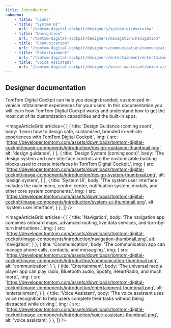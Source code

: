 ```yaml
---
title: Introduction
submenu:
    - title: "Links"
    - title: "System UI"
      url: "/tomtom-digital-cockpit/designers/system-ui/overview"
    - title: "Navigation"
      url: "/tomtom-digital-cockpit/designers/navigation/navigation"
    - title: "Communication"
      url: "/tomtom-digital-cockpit/designers/communication/communication"
    - title: "Entertainment"
      url: "/tomtom-digital-cockpit/designers/entertainment/entertainment"
    - title: "Voice Assistant"
      url: "/tomtom-digital-cockpit/designers/voice-assistant/voice-assistant"
---
```


## Designer documentation

TomTom Digital Cockpit can help you design branded, customized in-vehicle infotainment experiences
for your users. In this documentation you will learn how TomTom Digital Cockpit works and understand
how to get the most out of its customization capabilities and the built-in apps.

<ImageArticleGrid articles={
 [
   {
     title: 'Design Guidance (coming soon)',
     body: 'Learn how to design safe, customized, branded in-vehicle experiences with TomTom Digital Cockpit.',
     img: {
       src: 'https://developer.tomtom.com/assets/downloads/tomtom-digital-cockpit/image-components/introduction/design-guidance-thumbnail.png',
       alt: 'design guidance',
     }
   },
  {
     title: 'Design System (coming soon)',
     body: 'The design system and user interface controls are the customizable building blocks used to create interfaces in TomTom Digital Cockpit.',
     img: {
       src: 'https://developer.tomtom.com/assets/downloads/tomtom-digital-cockpit/image-components/introduction/design-system-thumbnail.png',
       alt: 'design system',
     }
   },
  {
     title: 'System UI',
     body: 'The system user interface includes the main menu, control center, notification system, modals, and other core system components.',
     img: {
       src: 'https://developer.tomtom.com/assets/downloads/tomtom-digital-cockpit/image-components/introduction/system-ui-thumbnail.png',
       alt: 'system user interface',
     }
   },
 ]}
/>

<ImageArticleGrid articles={
 [
  {
     title: 'Navigation',
     body: 'The navigation app combines onboard maps, advanced routing, live data services, and turn-by-turn instructions.',
     img: {
       src: 'https://developer.tomtom.com/assets/downloads/tomtom-digital-cockpit/image-components/introduction/navigation-thumbnail.png',
       alt: 'navigation',
     }
   },
  {
     title: 'Communication',
     body: 'The communication app can manage phone calls, contacts, and messaging.',
     img: {
       src: 'https://developer.tomtom.com/assets/downloads/tomtom-digital-cockpit/image-components/introduction/communication-thumbnail.png',
       alt: 'communication',
     }
   },
  {
     title: 'Entertainment',
     body: 'The universal media player app can play radio, Bluetooth audio, Spotify, iHeartRadio, and much more.',
     img: {
       src: 'https://developer.tomtom.com/assets/downloads/tomtom-digital-cockpit/image-components/introduction/entertainment-thumbnail.png',
       alt: 'entertainment',
     }
   },
  {
     title: 'Voice Assistant',
     body: 'The voice assistant uses voice recognition to help users complete their tasks without being distracted while driving.',
     img: {
       src: 'https://developer.tomtom.com/assets/downloads/tomtom-digital-cockpit/image-components/introduction/voice-assistant-thumbnail.png',
       alt: 'voice assistant',
     }
   },
 ]}
/>

